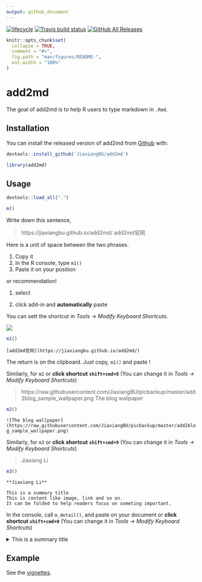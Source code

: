 ```yaml
---
output: github_document
---
```


<!-- README.md is generated from README.Rmd. Please edit that file -->

  [![lifecycle](https://img.shields.io/badge/lifecycle-experimental-orange.svg)](https://www.tidyverse.org/lifecycle/#experimental)
  [![Travis build status](https://travis-ci.org/JiaxiangBU/add2md.svg?branch=master)](https://travis-ci.org/JiaxiangBU/add2md)
  [![GitHub All Releases](https://img.shields.io/github/downloads/JiaxiangBU/add2md/total.svg)](https://github.com/JiaxiangBU/add2md)

```r
knitr::opts_chunk$set(
  collapse = TRUE,
  comment = "#>",
  fig.path = "man/figures/README-",
  out.width = "100%"
)
```

# add2md

The goal of add2md is to
help R users to type markdown in `.Rmd`.

## Installation

You can install the released version of add2md from [Github](https://github.com/JiaxiangBU/add2md) with:

```r
devtools::install_github('JiaxiangBU/add2md')
```

```r
library(add2md)
```

## Usage

```r
devtools::load_all(".")
```

```r
m()
```

Write down this sentence,

> https://jiaxiangbu.github.io/add2md/ add2md官网

Here is a unit of space between the two phrases. 

1. Copy it
1. In the R console, type `m1()`
1. Paste it on your position

or recommendation!

1. select

1. click add-in and **automatically** paste


You can sett the shortcut in *Tools -> Modify Keyboard Shortcuts*.

![](https://raw.githubusercontent.com/JiaxiangBU/add2md/m-func/inst/pic/shortcutsetting.png)

```r
m1()
```

`[add2md官网](https://jiaxiangbu.github.io/add2md/)`

The return is on the clipboard. Just copy, `m1()` and paste !

Similarly, for `m2` or
**click shortcut `shift+cmd+8`** (You can change it in *Tools -> Modify Keyboard Shortcuts*)


> https://raw.githubusercontent.com/JiaxiangBU/picbackup/master/add2blog_sample_wallpaper.png The blog wallpaper


```r
m2()
```
 
`![The blog wallpaper](https://raw.githubusercontent.com/JiaxiangBU/picbackup/master/add2blog_sample_wallpaper.png)`

Similarly, for `m3` or
**click shortcut `shift+cmd+9`** (You can change it in *Tools -> Modify Keyboard Shortcuts*)


> Jiaxiang Li
 
```r
m3()
```

`**Jiaxiang Li**`



```
This is a summary title
This is content like image, link and so on.
It can be folded to help readers focus on someting important. 
```

In the console, call `m_detail()`, and paste on your document or
**click shortcut `shift+cmd+0`** (You can change it in *Tools -> Modify Keyboard Shortcuts*)

<details>
<summary>This is a summary title</summary>

This is content like image, link and so on.
It can be folded to help readers focus on someting important. 

</details>

## Example

See the [vignettes](https://jiaxiangbu.github.io/add2md/articles/).
